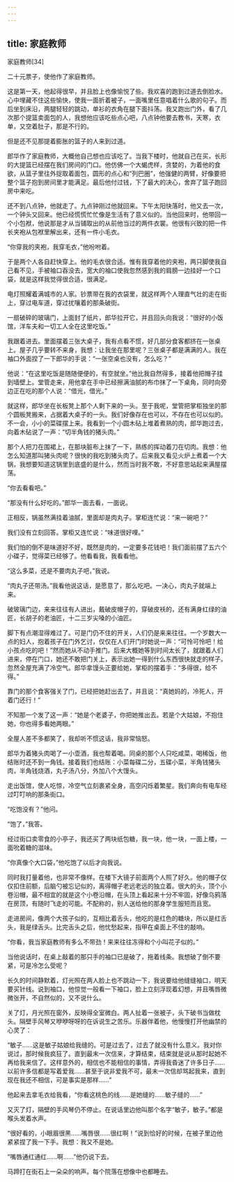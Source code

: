 ```yaml
---
---
---
```

title: 家庭教师
---




家庭教师[34]



二十元票子，使他作了家庭教师。

这是第一天，他起得很早，并且脸上也像愉悦了些。我欢喜的跑到过道去倒脸水。心中埋藏不住这些愉快，使我一面折着被子，一面嘴里任意唱着什么歌的句子。而后坐到床沿，两腿轻轻的跳动，单衫的衣角在腿下面抖荡。我又跑出门外，看了几次那个提篮卖面包的人，我想他应该吃些点心吧，八点钟他要去教书，天寒，衣单，又空着肚子，那是不行的。

但是还不见那提着膨胀的篮子的人来到过道。

郎华作了家庭教师，大概他自己想也应该吃了。当我下楼时，他就自己在买，长形的大提篮已经摆在我们房间的门口。他仿佛一个大蝎虎样，贪婪的，为着他的食欲，从篮子里往外捉取着面包，圆形的点心和“列巴圈”，他强健的两臂，好像要把整个篮子抱到房间里才能满足。最后他付过钱，下了最大的决心，舍弃了篮子跑回房中来吃。

还不到八点钟，他就走了。九点钟刚过他就回来。下午太阳快落时，他又去一次，一个钟头又回来。他已经慌慌忙忙像是生活有了意义似的。当他回来时，他带回一个小包袱，他说那是才从当铺取出的从前他当过的两件衣裳。他很有兴致的把一件长夹袍从包袱里解出来，还有一件小毛衣。

“你穿我的夹袍，我穿毛衣，”他吩咐着。

于是两个人各自赶快穿上。他的毛衣很合适。惟有我穿着他的夹袍，两只脚使我自己看不见，手被袖口吞没去，宽大的袖口使我忽然感到我的肩膀一边挂好一个口袋，就是这样我觉得很合适，很满足。

电灯照耀着满城市的人家。钞票带在我的衣袋里，就这样两个人理直气壮的走在街上，穿过电车道，穿过扰嚷着的那条破街。

一扇破碎的玻璃门，上面封了纸片，郎华拉开它，并且回头向我说：“很好的小饭馆，洋车夫和一切工人全在这里吃饭。”

我跟着进去。里面摆着三张大桌子，我有点看不惯，好几部分食客都挤在一张桌上。屋子几乎要转不来身，我想：让我坐在那里呢？三张桌子都是满满的人。我在袖口外面捏了一下郎华的手说：“一张空桌也没有，怎么吃？”

他说：“在这里吃饭是随随便便的，有空就坐。”他比我自然得多，接着他把帽子挂到墙壁上。堂管走来，用他拿在手中已经擦满油腻的布巾抹了一下桌角，同时向旁边正在吃的那个人说：“借光，借光。”

就这样，郎华坐在长板凳上那个人剩下来的一头。至于我呢，堂管把掌柜独坐的那个圆板凳搬来，占据着大桌子的一头。我们好像存在也可以，不存在也可以似的。不一会，小小的菜碟摆上来。我看到一个小圆木砧上堆着煮熟的肉，郎华跑过去，向着木砧说了一声：“切半角钱的猪头肉。”

那个人把刀在围裙上，在那块脏布上抹了一下，熟练的挥动着刀在切肉。我想：他怎么知道那叫猪头肉呢？很快的我吃到猪头肉了。后来我又看见火炉上煮着一个大锅，我想要知道这锅里到底盛的是什么，然而当时我不敢，不好意思站起来满屋摆荡。

“你去看看吧。”

“那没有什么好吃的。”郎华一面去看，一面说。

正相反，锅虽然满挂着油腻，里面却是肉丸子。掌柜连忙说：“来一碗吧？”

我们没有立刻回答。掌柜又连忙说：“味道很好哩。”

我们怕的倒不是味道好不好，既然是肉的，一定要多花钱吧！我们面前摆了五六个小碟子，觉得菜已经够了。他看看我，我看看他。

“这么多菜，还是不要肉丸子吧，”我说。

“肉丸子还带汤。”我看他说这话，是愿意了，那么吃吧。一决心，肉丸子就端上来。

破玻璃门边，来来往往有人进出，戴破皮帽子的，穿破皮袄的，还有满身红绿的油匠，长胡子的老油匠，十二三岁尖嗓的小油匠。

脚下有点潮湿得难过了。可是门仍不住的开关，人们仍是来来往往。一个岁数大一点的妇人，抱着孩子在门外乞讨，仅仅在人们开门时她说一声：“可怜可怜吧！给小孩点吃的吧！”然而她从不动手推门。后来大概她等到时间太长了，就跟着人们进来，停在门口，她还不敢把门关上，表示出她一得到什么东西很快就走的样子。忽然全屋充满了冷空气。郎华拿馒头正要给她，掌柜的摆着手：“多得很，给不得。”

靠门的那个食客强关了门，已经把她赶出去了，并且说：“真她妈的，冷死人，开着门还行！”

不知那一个发了这一声：“她是个老婆子，你把她推出去。若是个大姑娘，不抱住她，你也得多看她两眼。”

全屋人差不多都笑了，我却听不惯这话，我非常恼怒。

郎华为着猪头肉喝了一小壶酒，我也帮着喝。同桌的那个人只吃咸菜，喝稀饭，他结账时还不到一角钱。接着我们也结账：小菜每碟二分，五碟小菜，半角钱猪头肉，半角钱烧酒，丸子汤八分，外加八个大馒头。

走出饭馆，使人吃惊，冷空气立刻裹紧全身，高空闪烁着繁星。我们奔向有电车经过叮叮响的那条街口。

“吃饱没有？”他问。

“饱了，”我答。

经过街口卖零食的小亭子，我还买了两块纸包糖，我一块，他一块，一面上楼，一面吮着糖的滋味。

“你真像个大口袋，”他吃饱了以后才向我说。

同时我打量着他，也非常不像样。在楼下大镜子前面两个人照了好久。他的帽子仅仅扣住前额，后脑勺被忘记似的，离得帽子老远老远的独立着。很大的头，顶个小卷沿帽，最不相宜的就是这个小卷沿帽，在头顶上看起来十分不牢固，好像乌鸦落在房顶，有随时飞走的可能。不配称的，别人送给他的那身学生服短而且宽。

走进房间，像两个大孩子似的，互相比着舌头，他吃的是红色的糖块，所以是红舌头，我是绿舌头。比完舌头之后，他忧愁起来，指甲在桌面上不住的敲响。

“你看，我当家庭教师有多么不带劲！来来往往冻得和个小叫花子似的。”

当他说话时，在桌上敲着的那只手的袖口已是破了，拖着线条。我想破了倒不要紧，可是冷怎么受呢？

长久的时间静默着，灯光照在两人脸上也不跳动一下，我说要给他缝缝袖口，明天要买针线。说到袖口，他惊觉一般看一下袖口，脸上立刻浮现着幻想，并且嘴唇微微张开，不自然似的，又不说什么。

关了灯，月光照在窗外，反映得全室微白。两人扯着一张被子，头下破书当做枕头。隔壁手风琴又咿咿呀呀的在诉说生之苦乐。乐器伴着他，他慢慢打开他幽禁的心灵了：

“敏子……这是敏子姑娘给我缝的。可是过去了，过去了就没有什么意义。我对你说过，那时候我疯狂了。直到最末一次信来，才算结束，结束就是说从那时起她不再给我来信了。这样意外的，相信也不能相信的事情，弄得我昏迷了许多日子……以前许多信都是写着爱我……甚至于说非爱我不可，最末一次信却骂起我来，直到现在我还不相信，可是事实是那样……”

他起来去拿毛衣给我看，“你看这桃色的线……是她缝的……敏子缝的……”

又灭了灯，隔壁的手风琴仍不停止。在说话里边他叫那个名字“敏子，敏子。”都是喉头发着水声。

“很好看的，小眼眉很黑……嘴唇很……很红啊！”说到恰好的时候，在被子里边他紧紧捏了我一下手。我想：我又不是她。

“嘴唇通红通红……啊……”他仍说下去。

马蹄打在街石上一朵朵的响声。每个院落在想像中也都睡去。